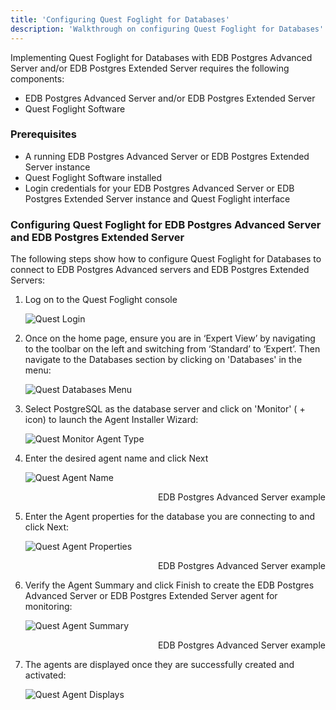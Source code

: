 ```yaml
---
title: 'Configuring Quest Foglight for Databases'
description: 'Walkthrough on configuring Quest Foglight for Databases'
---
```


Implementing Quest Foglight for Databases with EDB Postgres Advanced Server and/or EDB Postgres Extended Server requires the following components:

- EDB Postgres Advanced Server and/or EDB Postgres Extended Server
- Quest Foglight Software

### Prerequisites

- A running EDB Postgres Advanced Server or EDB Postgres Extended Server instance
- Quest Foglight Software installed
- Login credentials for your EDB Postgres Advanced Server or EDB Postgres Extended Server instance and Quest Foglight interface

### Configuring Quest Foglight for EDB Postgres Advanced Server and EDB Postgres Extended Server

The following steps show how to configure Quest Foglight for Databases to connect to EDB Postgres Advanced servers and EDB Postgres Extended Servers:

1. Log on to the Quest Foglight console

   ![Quest Login](Images/QuestLoginFrame.png)

2. Once on the home page, ensure you are in ‘Expert View’ by navigating to the toolbar on the left and switching from ‘Standard’ to ‘Expert’.  Then navigate to the Databases section by clicking on 'Databases' in the menu:

   ![Quest Databases Menu](Images/QuestDatabasesScreen.png)

3. Select PostgreSQL as the database server and click on 'Monitor' ( + icon) to launch the Agent Installer Wizard:

   ![Quest Monitor Agent Type](Images/QuestMonitorAgentType.png)

4. Enter the desired agent name and click Next

   ![Quest Agent Name](Images/QuestAgentName.png)
   <div style="text-align: right"> EDB Postgres Advanced Server example </div>

5. Enter the Agent properties for the database you are connecting to and click Next:

   ![Quest Agent Properties](Images/QuestAgentProperties.png)
   <div style="text-align: right"> EDB Postgres Advanced Server example </div>

6. Verify the Agent Summary and click Finish to create the EDB Postgres Advanced Server or EDB Postgres Extended Server agent for monitoring:

   ![Quest Agent Summary](Images/QuestAgentSummary.png)
   <div style="text-align: right"> EDB Postgres Advanced Server example </div>

7. The agents are displayed once they are successfully created and activated:

   ![Quest Agent Displays](Images/QuestAgentDisplays.png)